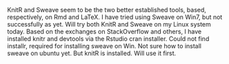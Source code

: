 KnitR and Sweave seem to be the two better established tools, based, respectively, on Rmd and LaTeX. I have tried using Sweave on Win7, 
but not successfully as yet. Will try both KnitR and Sweave on my Linux system today. Based on the exchanges on StackOverflow and others,
I have installed knitr and devtools via the Rstudio cran installer. Could not find installr, required for installing sweave on Win. Not 
sure how to install sweave on ubuntu yet. But knitR is installed. Will use it first. 

